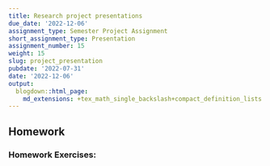 ```yaml
---
title: Research project presentations
due_date: '2022-12-06'
assignment_type: Semester Project Assignment
short_assignment_type: Presentation
assignment_number: 15
weight: 15
slug: project_presentation
pubdate: '2022-07-31'
date: '2022-12-06'
output:
  blogdown::html_page:
    md_extensions: +tex_math_single_backslash+compact_definition_lists
---
```

## Homework

### Homework Exercises:

